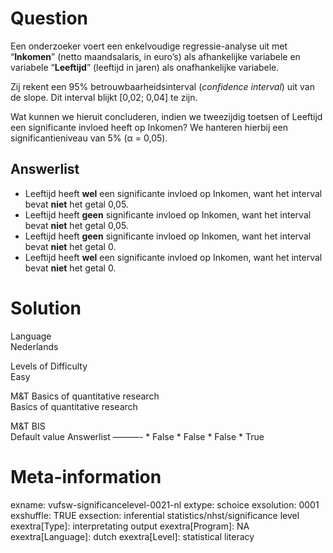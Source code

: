 Question
========
Een onderzoeker voert een enkelvoudige regressie-analyse uit met
"**Inkomen**" (netto maandsalaris, in euro's) als afhankelijke variabele
en variabele "**Leeftijd**" (leeftijd in jaren) als onafhankelijke
variabele.  
  
Zij rekent een 95% betrouwbaarheidsinterval (*confidence interval*) uit
van de slope. Dit interval blijkt \[0,02; 0,04\] te zijn.  
  
Wat kunnen we hieruit concluderen, indien we tweezijdig toetsen of
Leeftijd een significante invloed heeft op Inkomen? We hanteren hierbij
een significantieniveau van 5% (α = 0,05).

Answerlist
----------
* Leeftijd heeft **wel** een significante invloed op Inkomen, want het
  interval bevat **niet** het getal 0,05.
* Leeftijd heeft **geen** significante invloed op Inkomen, want het
  interval bevat **niet** het getal 0,05.
* Leeftijd heeft **geen** significante invloed op Inkomen, want het
  interval bevat **niet** het getal 0.
* Leeftijd heeft **wel** een significante invloed op Inkomen, want het
  interval bevat **niet** het getal 0.

Solution
========











Language  
Nederlands

Levels of Difficulty  
Easy

M&T Basics of quantitative research  
Basics of quantitative research

M&T BIS  
Default value
Answerlist
----------
* False
* False
* False
* True

Meta-information
================
exname: vufsw-significancelevel-0021-nl
extype: schoice
exsolution: 0001
exshuffle: TRUE
exsection: inferential statistics/nhst/significance level
exextra[Type]: interpretating output
exextra[Program]: NA
exextra[Language]: dutch
exextra[Level]: statistical literacy

